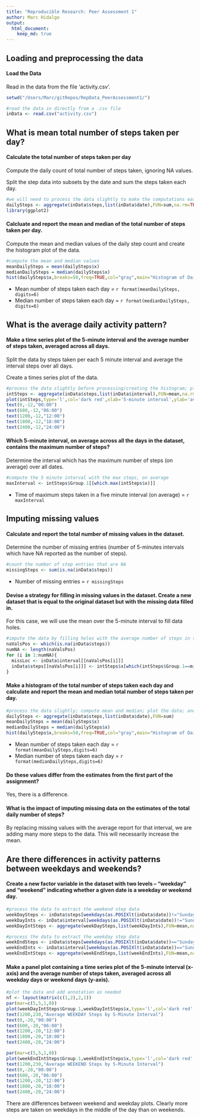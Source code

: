 ```yaml
---
title: "Reproducible Research: Peer Assessment 1"
author: Marc Hidalgo
output: 
  html_document:
    keep_md: true
---
```



## Loading and preprocessing the data

#### Load the Data

Read in the data from the file 'activity.csv'.

```r
setwd("/Users/Marc/gitRepos/RepData_PeerAssessment1/")
```
```r
#read the data in directly from a .csv file
inData <- read.csv("activity.csv")
```

## What is mean total number of steps taken per day?

#### Calculate the total number of steps taken per day

Compute the daily count of total number of steps taken, ignoring NA values. 

Split the step data into subsets by the date and sum the steps taken each day.

```r
#we will need to process the data slightly to make the computations easier
dailySteps <- aggregate(inData$steps,list(inData$date),FUN=sum,na.rm=TRUE)
library(ggplot2)
```

#### Calcluate and report the mean and median of the total number of steps taken per day.

Compute the mean and median values of the daily step count and create the histogram plot of the data.

```r
#compute the mean and median values
meanDailySteps = mean(dailySteps$x)
medianDailySteps = median(dailySteps$x)
hist(dailySteps$x,breaks=50,freq=TRUE,col="gray",main="Histogram of Daily Steps Taken",xlab="daily steps",xlim=c(0,25000))
```

- Mean number of steps taken each day = `r format(meanDailySteps, digits=6)`
- Median number of steps taken each day = `r format(medianDailySteps, digits=6)`

## What is the average daily activity pattern?

#### Make a time series plot of the 5-minute interval and the average number of steps taken, averaged across all days.

Split the data by steps taken per each 5 minute interval and average the interval steps over all days. 

Create a times series plot of the data.

```r
#process the data slightly before processing/creating the histogram; plot the data; and add some annotations
intSteps <- aggregate(inData$steps,list(inData$interval),FUN=mean,na.rm=TRUE)
plot(intSteps,type='l',col='dark red',xlab='5-minute interval',ylab='average steps taken',xlim=c(0,2400), ylim=c(-15,250), main="Number of Steps Taken by Time of Day", lwd=c(2), sub="(time of day is above x-axis)")
text(0,-12,"00:00")
text(600,-12,"06:00")
text(1200,-12,"12:00")
text(1800,-12,"18:00")
text(2400,-12,"24:00")
```

#### Which 5-minute interval, on average across all the days in the dataset, contains the maximum number of steps?

Determine the interval which has the maximum number of steps (on average) over all dates.

```r
#compute the 5 minute interval with the max steps, on average
maxInterval <- intSteps$Group.1[[which.max(intSteps$x)]]
```

- Time of maximum steps taken in a five minute interval (on average) = `r maxInterval`


## Imputing missing values

#### Calculate and report the total number of missing values in the dataset.

Determine the number of missing entries (number of 5-minutes intervals which have NA reported as the number of steps).

```r
#count the number of step entries that are NA
missingSteps <- sum(is.na(inData$steps))
```


- Number of missing entries = `r missingSteps`

#### Devise a strategy for filling in missing values in the dataset. Create a new dataset that is equal to the original dataset but with the missing data filled in.

For this case, we will use the mean over the 5-minute interval to fill data holes.

```r
#impute the data by filling holes with the average number of steps in that 5-minute period
naValsPos <- which(is.na(inData$steps))
numNA <- length(naValsPos)
for (i in 1:numNA){
  missLoc <- inData$interval[[naValsPos[i]]]
  inData$steps[[naValsPos[i]]] <- intSteps$x[which(intSteps$Group.1==missLoc)]
}
```

#### Make a histogram of the total number of steps taken each day and calculate and report the mean and median total number of steps taken per day. 

```r
#process the data slightly; compute mean and median; plot the data; and add some annotations
dailySteps <- aggregate(inData$steps,list(inData$date),FUN=sum)
meanDailySteps = mean(dailySteps$x)
medianDailySteps = median(dailySteps$x)
hist(dailySteps$x,breaks=50,freq=TRUE,col="gray",main="Histogram of Daily Steps Taken AFTER Missing Values Imputed",xlab="daily steps",xlim=c(0,25000))
```

- Mean number of steps taken each day = `r format(meanDailySteps,digits=6)`
- Median number of steps taken each day = `r format(medianDailySteps,digits=6)`


#### Do these values differ from the estimates from the first part of the assignment? 

Yes, there is a difference.

#### What is the impact of imputing missing data on the estimates of the total daily number of steps?

By replacing missing values with the average report for that interval, we are adding many more steps to the data. This will necessarily increase the mean.

## Are there differences in activity patterns between weekdays and weekends?

#### Create a new factor variable in the dataset with two levels – “weekday” and “weekend” indicating whether a given date is a weekday or weekend day.

```r
#process the data to extract the weekend step data
weekDaySteps <- inData$steps[weekdays(as.POSIXlt(inData$date))!="Sunday" && weekdays(as.POSIXlt(inData$date))!="Saturday"]
weekDayInts <- inData$interval[weekdays(as.POSIXlt(inData$date))!="Sunday" && weekdays(as.POSIXlt(inData$date))!="Saturday"]
weekDayIntSteps <- aggregate(weekDaySteps,list(weekDayInts),FUN=mean,na.rm=TRUE)

#process the data to extract the weekday step data
weekEndSteps <- inData$steps[weekdays(as.POSIXlt(inData$date))=="Sunday" | weekdays(as.POSIXlt(inData$date))=="Saturday"]
weekEndInts <- inData$interval[weekdays(as.POSIXlt(inData$date))=="Sunday" | weekdays(as.POSIXlt(inData$date))=="Saturday"]
weekEndIntSteps <- aggregate(weekEndSteps,list(weekEndInts),FUN=mean,na.rm=TRUE)
```

#### Make a panel plot containing a time series plot of the 5-minute interval (x-axis) and the average number of steps taken, averaged across all weekday days or weekend days (y-axis).


```r
#plot the data and add annotation as needed
nf <- layout(matrix(c(1,2),2,1))
par(mar=c(5,5,1,0))
plot(weekDayIntSteps$Group.1,weekDayIntSteps$x,type='l',col='dark red',xlab='5-minute interval',ylab='average steps taken',xlim=c(0,2400), ylim=c(-30,250), lwd=c(2))
text(1200,230,"Average WEEKDAY Steps by 5-Minute Interval")
text(0,-20,"00:00")
text(600,-20,"06:00")
text(1200,-20,"12:00")
text(1800,-20,"18:00")
text(2400,-20,"24:00")

par(mar=c(5,5,1,0))
plot(weekEndIntSteps$Group.1,weekEndIntSteps$x,type='l',col='dark red',xlab='5-minute interval',ylab='average steps taken',xlim=c(0,2400), ylim=c(-30,250), lwd=c(2), sub="(time of day is above x-axis)")
text(1200,230,"Average WEEKEND Steps by 5-Minute Interval")
text(0,-20,"00:00")
text(600,-20,"06:00")
text(1200,-20,"12:00")
text(1800,-20,"18:00")
text(2400,-20,"24:00")
```


There are differences between weekend and weekday plots. Clearly more steps are taken on weekdays in the middle of the day than on weekends.
